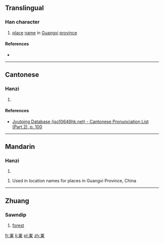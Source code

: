 {{also|岽}}
==Translingual==

===Han character===
{{Han char|rn=46|rad=山|as=08|sn=11|four=|canj=山木田 (UDW), X山木田 (XUDW)|ids=⿱[[山]][[東]]}}

# [[place]] [[name]] in [[Guangxi]] [[province]]

====References====
* {{Han ref|kx=0315.151|hdz=10778.040|uh=5D2C|ud=23852}}

----

==Cantonese==

===Hanzi===
{{yue-hanzi|jyut=[[dung1]]|y=dung1}}

# {{defn|lang=yue|sort=山08}}

====References====
* [http://www.iso10646hk.net/jp/document/download.jsp Jyutping Database (iso10646hk.net) - Cantonese Pronunciation List (Part 2), p. 100]

----

==Mandarin==

===Hanzi===
{{cmn-hanzi|sim=岽|pin=[[dōng]] ([[dong1]])|wg=tung<sup>1</sup>}}

# {{defn|lang=cmn|sort=山08}}

# Used in location names for places in Guangxi Province, China

----

==Zhuang==

===Sawndip===
{{head|za|Han characters|simplified form|岽|tr=[[ndoeng]]|sort=ndoeng}}

# [[forest]]

[[fr:崬]]
[[li:崬]]
[[pl:崬]]
[[zh:崬]]